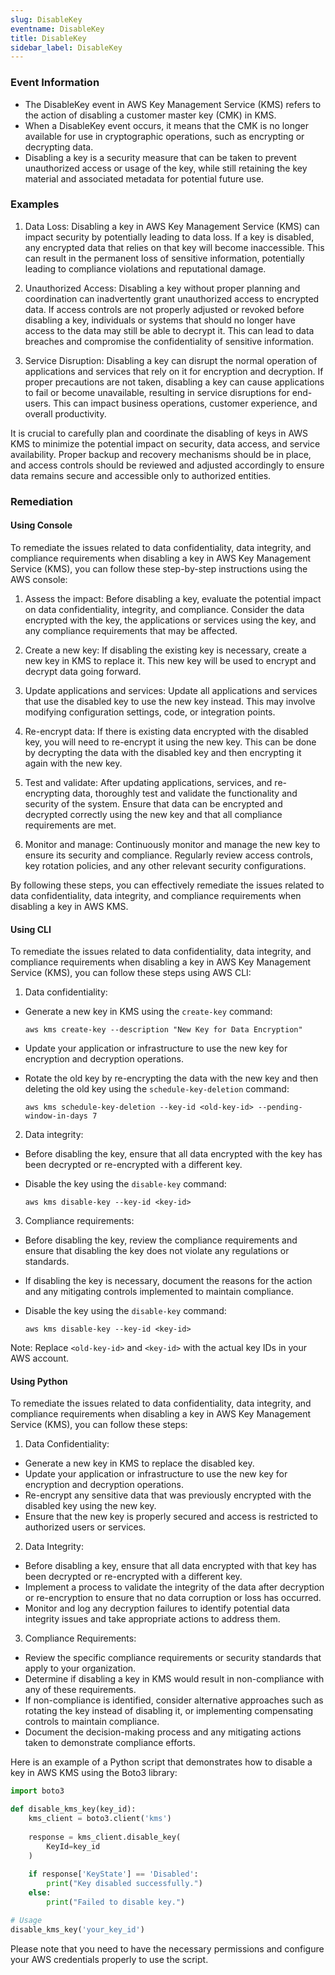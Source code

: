 ```yaml
--- 
slug: DisableKey
eventname: DisableKey
title: DisableKey
sidebar_label: DisableKey
---
```

                       
### Event Information

- The DisableKey event in AWS Key Management Service (KMS) refers to the action of disabling a customer master key (CMK) in KMS.
- When a DisableKey event occurs, it means that the CMK is no longer available for use in cryptographic operations, such as encrypting or decrypting data.
- Disabling a key is a security measure that can be taken to prevent unauthorized access or usage of the key, while still retaining the key material and associated metadata for potential future use.


### Examples

1. Data Loss: Disabling a key in AWS Key Management Service (KMS) can impact security by potentially leading to data loss. If a key is disabled, any encrypted data that relies on that key will become inaccessible. This can result in the permanent loss of sensitive information, potentially leading to compliance violations and reputational damage.

2. Unauthorized Access: Disabling a key without proper planning and coordination can inadvertently grant unauthorized access to encrypted data. If access controls are not properly adjusted or revoked before disabling a key, individuals or systems that should no longer have access to the data may still be able to decrypt it. This can lead to data breaches and compromise the confidentiality of sensitive information.

3. Service Disruption: Disabling a key can disrupt the normal operation of applications and services that rely on it for encryption and decryption. If proper precautions are not taken, disabling a key can cause applications to fail or become unavailable, resulting in service disruptions for end-users. This can impact business operations, customer experience, and overall productivity.

It is crucial to carefully plan and coordinate the disabling of keys in AWS KMS to minimize the potential impact on security, data access, and service availability. Proper backup and recovery mechanisms should be in place, and access controls should be reviewed and adjusted accordingly to ensure data remains secure and accessible only to authorized entities.

### Remediation

#### Using Console

To remediate the issues related to data confidentiality, data integrity, and compliance requirements when disabling a key in AWS Key Management Service (KMS), you can follow these step-by-step instructions using the AWS console:

1. Assess the impact: Before disabling a key, evaluate the potential impact on data confidentiality, integrity, and compliance. Consider the data encrypted with the key, the applications or services using the key, and any compliance requirements that may be affected.

2. Create a new key: If disabling the existing key is necessary, create a new key in KMS to replace it. This new key will be used to encrypt and decrypt data going forward.

3. Update applications and services: Update all applications and services that use the disabled key to use the new key instead. This may involve modifying configuration settings, code, or integration points.

4. Re-encrypt data: If there is existing data encrypted with the disabled key, you will need to re-encrypt it using the new key. This can be done by decrypting the data with the disabled key and then encrypting it again with the new key.

5. Test and validate: After updating applications, services, and re-encrypting data, thoroughly test and validate the functionality and security of the system. Ensure that data can be encrypted and decrypted correctly using the new key and that all compliance requirements are met.

6. Monitor and manage: Continuously monitor and manage the new key to ensure its security and compliance. Regularly review access controls, key rotation policies, and any other relevant security configurations.

By following these steps, you can effectively remediate the issues related to data confidentiality, data integrity, and compliance requirements when disabling a key in AWS KMS.

#### Using CLI

To remediate the issues related to data confidentiality, data integrity, and compliance requirements when disabling a key in AWS Key Management Service (KMS), you can follow these steps using AWS CLI:

1. Data confidentiality:
- Generate a new key in KMS using the `create-key` command:
  ```
  aws kms create-key --description "New Key for Data Encryption"
  ```

- Update your application or infrastructure to use the new key for encryption and decryption operations.

- Rotate the old key by re-encrypting the data with the new key and then deleting the old key using the `schedule-key-deletion` command:
  ```
  aws kms schedule-key-deletion --key-id <old-key-id> --pending-window-in-days 7
  ```

2. Data integrity:
- Before disabling the key, ensure that all data encrypted with the key has been decrypted or re-encrypted with a different key.

- Disable the key using the `disable-key` command:
  ```
  aws kms disable-key --key-id <key-id>
  ```

3. Compliance requirements:
- Before disabling the key, review the compliance requirements and ensure that disabling the key does not violate any regulations or standards.

- If disabling the key is necessary, document the reasons for the action and any mitigating controls implemented to maintain compliance.

- Disable the key using the `disable-key` command:
  ```
  aws kms disable-key --key-id <key-id>
  ```

Note: Replace `<old-key-id>` and `<key-id>` with the actual key IDs in your AWS account.

#### Using Python

To remediate the issues related to data confidentiality, data integrity, and compliance requirements when disabling a key in AWS Key Management Service (KMS), you can follow these steps:

1. Data Confidentiality:
- Generate a new key in KMS to replace the disabled key.
- Update your application or infrastructure to use the new key for encryption and decryption operations.
- Re-encrypt any sensitive data that was previously encrypted with the disabled key using the new key.
- Ensure that the new key is properly secured and access is restricted to authorized users or services.

2. Data Integrity:
- Before disabling a key, ensure that all data encrypted with that key has been decrypted or re-encrypted with a different key.
- Implement a process to validate the integrity of the data after decryption or re-encryption to ensure that no data corruption or loss has occurred.
- Monitor and log any decryption failures to identify potential data integrity issues and take appropriate actions to address them.

3. Compliance Requirements:
- Review the specific compliance requirements or security standards that apply to your organization.
- Determine if disabling a key in KMS would result in non-compliance with any of these requirements.
- If non-compliance is identified, consider alternative approaches such as rotating the key instead of disabling it, or implementing compensating controls to maintain compliance.
- Document the decision-making process and any mitigating actions taken to demonstrate compliance efforts.

Here is an example of a Python script that demonstrates how to disable a key in AWS KMS using the Boto3 library:

```python
import boto3

def disable_kms_key(key_id):
    kms_client = boto3.client('kms')
    
    response = kms_client.disable_key(
        KeyId=key_id
    )
    
    if response['KeyState'] == 'Disabled':
        print("Key disabled successfully.")
    else:
        print("Failed to disable key.")

# Usage
disable_kms_key('your_key_id')
```

Please note that you need to have the necessary permissions and configure your AWS credentials properly to use the script.


 